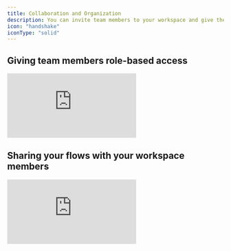 ```yaml
---
title: Collaboration and Organization
description: You can invite team members to your workspace and give them role based access if you are on a team plan.
icon: "handshake"
iconType: "solid"
---
```


## Giving team members role-based access

<div style={{ position: 'relative', width: '100%', paddingTop: '53%' }}>
  <iframe
    src="https://app.usehexus.com/embed/46fc35a7-657b-438a-af93-37fcfbb994a8"
    title="Hexus Team Access"
    frameborder="0"
    allow="accelerometer; autoplay; clipboard-write; encrypted-media; gyroscope; picture-in-picture"
    allowfullscreen
    style={{ position: 'absolute', top: 0, left: 0, width: '100%', height: '100%' }}
  ></iframe>
</div>

## Sharing your flows with your workspace members

<div style={{ position: 'relative', width: '100%', paddingTop: '56%' }}>
  <iframe
    src="https://app.usehexus.com/embed/72b9f745-ea36-4851-932a-e3b56c82bb64?refid="
    title="Hexus Flow Sharing"
    frameborder="0"
    allow="accelerometer; autoplay; clipboard-write; encrypted-media; gyroscope; picture-in-picture"
    allowfullscreen
    style={{ position: 'absolute', top: 0, left: 0, width: '100%', height: '100%' }}
  ></iframe>
</div>
